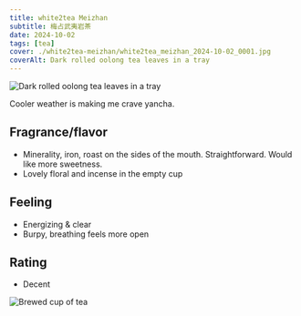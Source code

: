 ```yaml
---
title: white2tea Meizhan
subtitle: 梅占武夷岩茶
date: 2024-10-02
tags: [tea]
cover: ./white2tea-meizhan/white2tea_meizhan_2024-10-02_0001.jpg
coverAlt: Dark rolled oolong tea leaves in a tray
---
```


<Image src={Meizhan1} alt="Dark rolled oolong tea leaves in a tray" />

Cooler weather is making me crave yancha.

## Fragrance/flavor
- Minerality, iron, roast on the sides of the mouth. Straightforward. Would like more sweetness.
- Lovely floral and incense in the empty cup

## Feeling
- Energizing & clear
- Burpy, breathing feels more open

## Rating 
- Decent

<Image src={Meizhan2} alt="Brewed cup of tea" />
